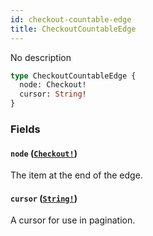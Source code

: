 ```yaml
---
id: checkout-countable-edge
title: CheckoutCountableEdge
---
```


No description

```graphql
type CheckoutCountableEdge {
  node: Checkout!
  cursor: String!
}
```

### Fields

#### `node` ([`Checkout!`](/developer/api-reference/objects/checkout.mdx))

The item at the end of the edge.

#### `cursor` ([`String!`](/developer/api-reference/scalars/string.mdx))

A cursor for use in pagination.
